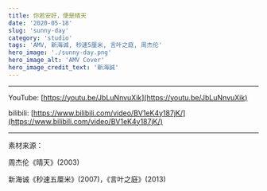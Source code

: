 ```yaml
---
title: 你若安好，便是晴天
date: '2020-05-18'
slug: 'sunny-day'
category: 'studio'
tags: 'AMV, 新海诚, 秒速5厘米, 言叶之庭, 周杰伦'
hero_image: './sunny-day.png'
hero_image_alt: 'AMV Cover'
hero_image_credit_text: '新海誠'
---
```


---

YouTube: [https://youtu.be/JbLuNnvuXik](https://youtu.be/JbLuNnvuXik)

bilibili: [https://www.bilibili.com/video/BV1eK4y187jK/](https://www.bilibili.com/video/BV1eK4y187jK/)

---

素材来源：

周杰伦《晴天》(2003)

新海诚《秒速五厘米》(2007)，《言叶之庭》(2013)